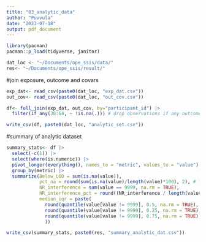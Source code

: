 ```yaml
---
title: "03_analytic_data"
author: "Puvvula"
date: "2023-07-18"
output: pdf_document
---
```


```r
library(pacman)
pacman::p_load(tidyverse, janitor)

dat_loc <- "~/Documents/ope_ssis/data/"
res<- "~/Documents/ope_ssis/result/"
```

#join exposure, outcome and covars
```r
exp_dat<- read_csv(paste0(dat_loc, "exp_dat.csv"))
out_cov<- read_csv(paste0(dat_loc, "out_cov.csv"))

df<- full_join(exp_dat, out_cov, by="participant_id") |>
  filter(if_any(38:64, ~ !is.na(.))) # drop observations if any outcome or covariates are missing

write_csv(df, paste0(dat_loc, "analytic_set.csv"))
```

#summary of analytic dataset
```r
summary_stats<- df |>
  select(-c(1)) |>
  select(where(is.numeric)) |>
  pivot_longer(everything(), names_to = "metric", values_to = "value") |>
  group_by(metric) |>
  summarize(Below_LOD = sum(is.na(value)),
            pct_na = round(sum(is.na(value)/length(value)*100), 2), # fraction of observations to be imputed
            NR_interference = sum(value == 9999, na.rm = TRUE),
            NR_interference_pct = round((NR_interference / length(value)) * 100, 2),
            median_iqr = paste(
              round(quantile(value[value != 9999], 0.5, na.rm = TRUE), 2), "(",
              round(quantile(value[value != 9999], 0.25, na.rm = TRUE), 2), "-", 
              round(quantile(value[value != 9999], 0.75, na.rm = TRUE), 2), ")"
              ))

write_csv(summary_stats, paste0(res, "summary_analytic_dat.csv"))
```


